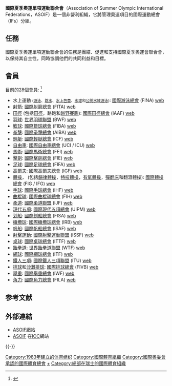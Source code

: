 '''國際夏季奧運單項運動聯合會'''（Association of Summer Olympic International Federations，ASOIF）是一個非營利組織，它將管理奧運項目的國際運動總會（IFs）分組。

==任務==
國際夏季奧運單項運動聯合會的任務是團結、促進和支持國際夏季奧運會聯合會，以保持其自主性，同時協調他們的共同利益和目標。

==會員==
目前的28個會員: <ref>{{cite web|url=http://www.asoif.com/IFDirectory/Default.aspx|title=ASOIF - Members|publisher=asoif.com|accessdate=4 June 2012|deadurl=yes|archiveurl=https://web.archive.org/web/20120514074446/http://www.asoif.com/IFDirectory/Default.aspx|archivedate=2012年5月14日}}</ref>
* 水上運動 <small>([[游泳|游泳]]、[[跳水|跳水]]、[[水上芭蕾|水上芭蕾]]、[[水球|水球]]和[[公開水域游泳|公開水域游泳]])</small>: [[國際游泳總會|國際游泳總會]] (FINA) [http://www.fina.org/ web] {{Wayback|url=http://www.fina.org/ |date=20110211051611 }}
* [[射箭|射箭]]: [[國際射箭總會|國際射箭總會]] (FITA) [https://web.archive.org/web/20101019015339/http://archery.org/ web]
* [[田徑|田徑]] (包括[[田徑|田徑]]，路跑和[[越野賽跑|越野賽跑]]): [[國際田徑總會|國際田徑總會]] (IAAF) [http://www.iaaf.org/ web] {{Wayback|url=http://www.iaaf.org/ |date=20080611093459 }}
* [[羽球|羽球]]: [[世界羽球聯盟|世界羽球聯盟]] (BWF) [http://www.worldbadminton.net/ web] {{Wayback|url=http://www.worldbadminton.net/ |date=20120403043831 }}
* [[籃球|籃球]]: [[國際籃球總會|國際籃球總會]] (FIBA) [http://www.fiba.com/ web] {{Wayback|url=http://www.fiba.com/ |date=19961104154421 }}
* [[拳擊|拳擊]]: [[國際拳擊總會|國際拳擊總會]] (AIBA) [http://www.aiba.net/ web] {{Wayback|url=http://www.aiba.net/ |date=20120321111918 }}
* [[輕艇|輕艇]]: [[國際輕艇總會|國際輕艇總會]] (ICF) [http://www.canoeicf.com/ web] {{Wayback|url=http://www.canoeicf.com/ |date=20100215014924 }}
* [[自由車|自由車]]: [[國際自由車總會|國際自由車總會]] (UCI / ICU) [http://www.uci.ch/ web] {{Wayback|url=http://www.uci.ch/ |date=20140818203828 }}
* [[馬術|馬術]]: [[國際馬術總會|國際馬術總會]] (FEI) [https://web.archive.org/web/20061205031210/http://horsesport.org/ web]
* [[擊劍|擊劍]]: [[國際擊劍總會|國際擊劍總會]] (FIE) [http://www.fie.ch/ web] {{Wayback|url=http://www.fie.ch/ |date=20110217200631 }}
* [[足球|足球]]: [[國際足球總會|國際足球總會]] (FIFA) [http://www.fifa.com/ web] {{WebCite|url=https://www.webcitation.org/6Duu1Ajz7?url=http://www.fifa.com/ |date=20130124185557 |dateformat=iso }}
* [[高爾夫|高爾夫]]: [[國際高爾夫總會|國際高爾夫總會]] (IGF) [http://www.internationalgolffederation.org/ web] {{Wayback|url=http://www.internationalgolffederation.org/ |date=20091223133236 }}
* [[體操|體操]]， (包括[[韻律體操|韻律體操]]，[[特技體操|特技體操]]，[[有氧體操|有氧體操]]，[[彈翻床|彈翻床]]和翻滾體操): [[國際體操總會|國際體操總會]] (FIG / IFG) [http://www.fig-gymnastics.com/ web] {{Wayback|url=http://www.fig-gymnastics.com/ |date=20091216130554 }}
* [[手球|手球]]: [[國際手球總會|國際手球總會]] (IHF) [http://www.ihf.info/ web] {{Wayback|url=http://www.ihf.info/ |date=20080827162140 }}
* [[曲棍球|曲棍球]]: [[國際曲棍球總會|國際曲棍球總會]] (FIH) [https://web.archive.org/web/20100201175742/http://www.worldhockey.org/ web]
* [[柔道|柔道]]: [[國際柔道聯盟|國際柔道聯盟]] (IJF) [http://www.ijf.org/ web] {{WebCite|url=https://www.webcitation.org/619D75wUn?url=http://www.ijf.org/ |date=20110823074424 |dateformat=iso }}
* [[現代五項|現代五項]]: [[國際現代五項總會|國際現代五項總會]] (UIPM) [http://www.pentathlon.org/ web] {{Wayback|url=http://www.pentathlon.org/ |date=20110203082657 }}
* [[划船|划船]]: [[國際划船總會|國際划船總會]] (FISA) [https://worldrowing.com/ web] {{Wayback|url=https://worldrowing.com/ |date=20210213070933 }}
* [[橄欖球|橄欖球]]: [[國際橄欖球總會|國際橄欖球總會]] (IRB) [http://www.irb.com/ web] {{Wayback|url=http://www.irb.com/ |date=20110203062445 }}
* [[帆船|帆船]]: [[國際帆船總會|國際帆船總會]] (ISAF) [http://www.sailing.org/ web] {{Wayback|url=http://www.sailing.org/ |date=20170507144314 }}
* [[射擊運動|射擊運動]]: [[國際射擊運動聯盟|國際射擊運動聯盟]] (ISSF) [https://web.archive.org/web/20091224085337/http://www.issf-shooting.org/ web]
* [[桌球|桌球]]: [[國際桌球總會|國際桌球總會]] (ITTF) [http://www.ittf.com/ web] {{Wayback|url=http://www.ittf.com/ |date=20151226192932 }}
* [[跆拳道|跆拳道]]: [[世界跆拳道聯盟|世界跆拳道聯盟]] (WTF) [http://www.wtf.org/ web] {{Wayback|url=http://www.wtf.org/ |date=20090208141436 }}
* [[網球|網球]]: [[國際網球總會|國際網球總會]] (ITF) [http://www.itftennis.com/ web] {{Wayback|url=http://www.itftennis.com/ |date=20110212033507 }}
* [[鐵人三項|鐵人三項]]: [[國際鐵人三項聯盟|國際鐵人三項聯盟]] (ITU) [http://www.triathlon.org/ web] {{Wayback|url=http://www.triathlon.org/ |date=20110303233124 }}
* [[排球|排球]]和[[沙灘排球|沙灘排球]]: [[國際排球總會|國際排球總會]] (FIVB) [https://web.archive.org/web/20120514105549/http://www.fivb.ch/ web]
* [[舉重|舉重]]: [[國際舉重總會|國際舉重總會]] (IWF) [http://www.iwf.net/ web] {{Wayback|url=http://www.iwf.net/ |date=20101229124401 }}
* [[角力|角力]]: [[國際角力總會|國際角力總會]] (FILA) [http://www.fila-wrestling.com/ web] {{Wayback|url=http://www.fila-wrestling.com/ |date=20120914084625 }}

== 参考文献 ==
{{Reflist}}

==外部連結==
*[http://www.asoif.com ASOIF網站] {{Wayback|url=http://www.asoif.com/ |date=20160422152638 }}
*[http://www.olympic.org/content/the-ioc/governance/international-federations/?tab=asoif ASOIF] {{Wayback|url=http://www.olympic.org/content/the-ioc/governance/international-federations/?tab=asoif |date=20131017173756 }}在[[國際奧林匹克委員會|IOC]]網站

{{-}}
{{國際運動總會}}

[[Category:1983年建立的体育组织|Category:1983年建立的体育组织]]
[[Category:國際體育組織|Category:國際體育組織]]
[[Category:國際奧委會承認的國際體育總會|Category:國際奧委會承認的國際體育總會]]
[[Category:夏季奧林匹克運動會|+]]
[[Category:總部在瑞士的國際體育組織|Category:總部在瑞士的國際體育組織]]